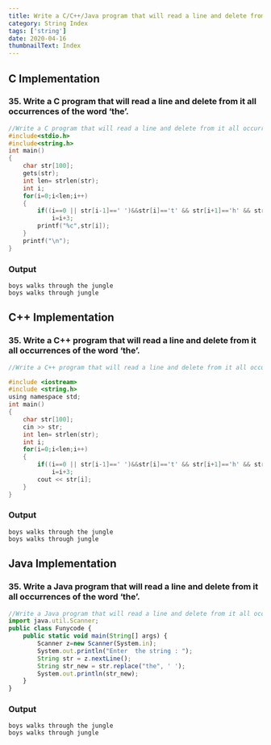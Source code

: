 ```yaml
---
title: Write a C/C++/Java program that will read a line and delete from it all occurrences of the word ‘the’.
category: String Index
tags: ['string']
date: 2020-04-16
thumbnailText: Index
---
```


## C Implementation
### 35. Write a C program that will read a line and delete from it all occurrences of the word ‘the’.
```c
//Write a C program that will read a line and delete from it all occurrences of the word ‘the’.
#include<stdio.h>
#include<string.h>
int main()
{
    char str[100];
    gets(str);
    int len= strlen(str);
    int i;
    for(i=0;i<len;i++)
    {
        if((i==0 || str[i-1]==' ')&&str[i]=='t' && str[i+1]=='h' && str[i+2]=='e' && (str[i+3]==' '|| str[i+3]=='\0') )
            i=i+3;
        printf("%c",str[i]);
    }
    printf("\n");
}
```
### Output
```
boys walks through the jungle
boys walks through jungle
```
## C++ Implementation
### 35. Write a C++ program that will read a line and delete from it all occurrences of the word ‘the’.
```c
//Write a C++ program that will read a line and delete from it all occurrences of the word ‘the’.

#include <iostream>
#include <string.h>
using namespace std;
int main()
{
    char str[100];
    cin >> str;
    int len= strlen(str);
    int i;
    for(i=0;i<len;i++)
    {
        if((i==0 || str[i-1]==' ')&&str[i]=='t' && str[i+1]=='h' && str[i+2]=='e' && (str[i+3]==' '|| str[i+3]=='\0') )
            i=i+3;
        cout << str[i];
    }
}
```
### Output
```
boys walks through the jungle
boys walks through jungle
```

## Java Implementation
### 35. Write a Java program that will read a line and delete from it all occurrences of the word ‘the’.
```js
//Write a Java program that will read a line and delete from it all occurrences of the word ‘the’.
import java.util.Scanner;
public class Funycode {
    public static void main(String[] args) {
        Scanner z=new Scanner(System.in);
        System.out.println("Enter  the string : ");
        String str = z.nextLine();
        String str_new = str.replace("the", ' ');
        System.out.println(str_new);
    }
}
```
### Output
```
boys walks through the jungle
boys walks through jungle
```
